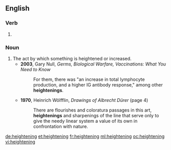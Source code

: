 ==English==

===Verb===
{{head|en}}

# {{present participle of|heighten}}

===Noun===
{{en-noun}}

# The act by which something is heightened or increased.
#* '''2003''', Gary Null, ''Germs, Biological Warfare, Vaccinations: What You Need to Know''
#*: For them, there was "an increase in total lymphocyte production, and a higher IG antibody response," among other '''heightenings'''.
#* '''1970''', Heinrich Wölfflin, ''Drawings of Albrecht Dürer'' (page 4)
#*: There are flourishes and coloratura passages in this art, '''heightenings''' and sharpenings of the line that serve only to give the needy linear system a value of its own in confrontation with nature.

[[de:heightening]]
[[et:heightening]]
[[fr:heightening]]
[[ml:heightening]]
[[oc:heightening]]
[[vi:heightening]]